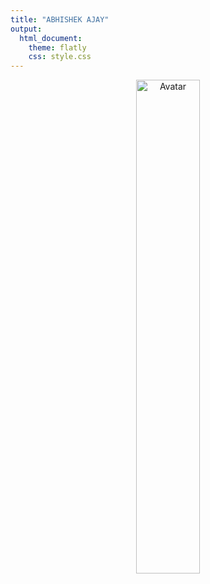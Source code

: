 ```yaml
---
title: "ABHISHEK AJAY"
output:
  html_document:
    theme: flatly
    css: style.css
---
```




<center><img src="images/me.jpg" alt="Avatar" width="45%"></center>
  